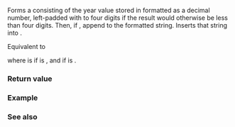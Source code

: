 {{cpp/chrono/title|1=operator&lt;&lt;{{small|(std::chrono::year)}}}}
{{cpp/chrono/year/navbar}}
{{ddcl|header=chrono|since=c++20|
template&lt; class CharT, class Traits &gt;
std::basic_ostream&lt;CharT, Traits&gt;&amp;
    operator&lt;&lt;( std::basic_ostream&lt;CharT, Traits&gt;&amp; os, const std::chrono::year&amp; y );
}}

Forms a {{c|std::basic_string&lt;CharT&gt;}} {{c|s}} consisting of the year value stored in {{c|y}} formatted as a decimal number, left-padded with {{c|0}} to four digits if the result would otherwise be less than four digits. Then, if {{c|!y.ok()}}, append {{c|" is not a valid year"}} to the formatted string. Inserts that string into {{c|os}}.

Equivalent to

{{cc|
return os &lt;&lt; (y.ok() ?
    std::format(STATICALLY_WIDEN&lt;CharT&gt;("{:%Y}"), y) :
    std::format(STATICALLY_WIDEN&lt;CharT&gt;("{:%Y} is not a valid year"), y));
}}

where {{c|STATICALLY_WIDEN&lt;CharT&gt;("...")}} is {{c|"..."}} if {{tt|CharT}} is {{tt|char}}, and {{c|L"..."}} if {{tt|CharT}} is {{tt|wchar_t}}.

===Return value===
{{c|os}}

===Example===
{{example
|code=
#include &lt;chrono&gt;
#include &lt;iostream&gt;
 
int main()
{
    constexpr std::chrono::year y1{2020}, y2{-020}, y3{98304};
    std::cout &lt;&lt; y1 &lt;&lt; '\n'
              &lt;&lt; y2 &lt;&lt; '\n'
              &lt;&lt; y3 &lt;&lt; '\n';
}
|p=true
|output=
2020
-0016
-32768 is not a valid year
}}

===See also===
{{dsc begin}}
{{dsc inc|cpp/utility/format/dsc format}}
{{dsc inc|cpp/chrono/dsc formatter|year}}
{{dsc end}}

{{langlinks|es|ja|ru|zh}}